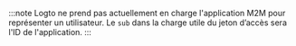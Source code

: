 :::note
Logto ne prend pas actuellement en charge l'application M2M pour représenter un utilisateur. Le `sub` dans la charge utile du jeton d’accès sera l'ID de l'application.
:::
